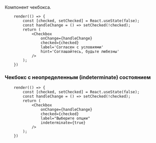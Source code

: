 
Компонент чекбокса.

```tsx live
    render(() => {
        const [checked, setChecked] = React.useState(false);
        const handleChange = () => setChecked(!checked);
        return (
            <Checkbox
                onChange={handleChange}
                checked={checked}
                label='Согласен с условиями'
                hint='Соглашайтесь, будьте любезны'
            />
        );
    })
```

### Чекбокс c неопределенным (indeterminate) состоянием

```tsx live
    render(() => {
        const [checked, setChecked] = React.useState(false);
        const handleChange = () => setChecked(!checked);
        return (
            <Checkbox
                onChange={handleChange}
                checked={checked}
                label="Выберите опции"
                indeterminate={true}
            />
        );
    })
```
